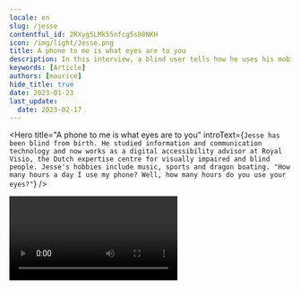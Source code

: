 ```yaml
---
locale: en
slug: /jesse
contentful_id: 2RXyg5LMk55nfcg5s80NKH
icon: /img/light/Jesse.png
title: A phone to me is what eyes are to you
description: In this interview, a blind user tells how he uses his mobile phone and which accessibility features he has activated.
keywords: [Article]
authors: [maurice]
hide_title: true
date: 2023-01-23
last_update:
  date: 2023-02-17
---
```


<Hero
  title="A phone to me is what eyes are to you"
  introText={`Jesse has been blind from birth. He studied information and communication technology and now works as a digital accessibility advisor at Royal Visio, the Dutch expertise centre for visually impaired and blind people. Jesse's hobbies include music, sports and dragon boating. "How many hours a day I use my phone? Well, how many hours do you use your eyes?"`}
/>

<Video youTubeId="EZounOPzV9w" title="Interview with blind user Jesse" name="Video interview Jesse" thumbnailSrc="/img/light/Jesse.png" thumbnailAlt="Photo Jesse"/>

## What accessibility features have you set up on your phone?

I have set up most of the accessibility features because they are necessary for me as a blind person. I've made a few adjustments, because I think they work better.

I have [VoiceOver](/en/stats/screen-reader) activated on my iPhone. I've made some adjustments within VoiceOver: the speaking speed is very high (95), and unnecessary information is turned off. I have limited the extra information that is not needed to use the content.

In addition, I use a Braille display that I linked through VoiceOver so that I can use apps with speech and braille. Everything on screen and spoken is also pushed to the Braille display. So I can feel with my fingers what is being said.

Within VoiceOver I also have Screen Curtain activated. This puts my screen on black, so people can't watch along. It also saves the battery. To make the screen even darker by default, I have [Dark Mode](/en/stats/dark-mode) always on.

Furthermore, the [font size](/en/stats/font-size) is as small as possible. Since I can't see it, it doesn't matter, but it’s handy for VoiveOver to have a lot of text on the screen at once.

Finally, the automatic [rotation](/en/stats/screen-orientation-landscape) of my phone is turned off.

## More interviews with end users

<TwoColumnBlock>
  <LeftColumn>
    <ColumnRow>
      <Quote
        quote="How many hours a day I use my phone? How many hours do you use your eyes?"
        name="Jesse"
        imageSrc="/img/light/Jesse.png"
        alt="Photo Jesse"
        linkLabel="Read the interview with Jesse"
        url="/en/articles/jesse"
      />
    </ColumnRow>
    <ColumnRow>
      <Quote
        quote="I’m not disabled, the world disables me."
        name="Darice"
        imageSrc="/img/light/Interview met dove eindgebruiken over inzetten van toegankelijkheid in mobiele apps.jpg"
        alt="Photo Darice"
        linkLabel="Read the interview with Darice"
        url="/en/articles/darice"
      />
    </ColumnRow>
    <ColumnRow>
      <Quote
        quote="My iPhone is my third eye."
        name="Jeroen"
        imageSrc="/img/light/Blinde app gebruiker Jeroen.jpg"
        alt="Jeroen - Asset"
        linkLabel="Read the interview with Jeroen"
        url="/en/articles/jeroen"
      />
    </ColumnRow>
  </LeftColumn>
  <RightColumn>
    <ColumnRow>
      <Quote
        quote="I try to reduce overstimulation on my mobile phone."
        name="Colinda"
        imageSrc="/img/light/colinda.jpg"
        alt="Colinda"
        linkLabel="Read the interview with Colinda"
        url="/en/articles/colinda"
      />
    </ColumnRow>
    <ColumnRow>
      <Quote
        quote="Accessibility features could also be aesthetically pleasing."
        name="Onno"
        imageSrc="/img/light/Interview met slechtziende gebruiker over mobiele applicaties op telefoons.jpg"
        alt="Photo Onno"
        linkLabel="Read the interview with Onno"
        url="/en/articles/onno"
      />
    </ColumnRow>
    <ColumnRow>
      <Quote
        quote="Resizing texts is a necessity for me. "
        name="Edith"
        imageSrc="/img/light/Edith-s.jpg"
        alt="Picture of Edith"
        linkLabel="Read the interview with Edith"
        url="/en/articles/edith"
      />
    </ColumnRow>
  </RightColumn>
</TwoColumnBlock>
